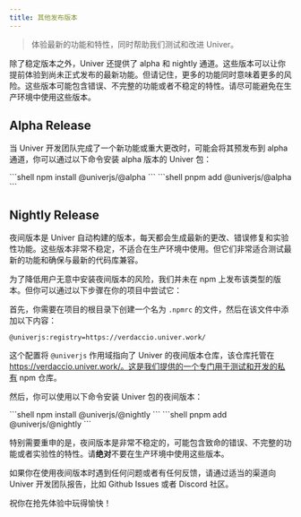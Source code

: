 ```yaml
---
title: 其他发布版本
---
```


> 体验最新的功能和特性，同时帮助我们测试和改进 Univer。

除了稳定版本之外，Univer 还提供了 alpha 和 nightly 通道。这些版本可以让你提前体验到尚未正式发布的最新功能。但请记住，更多的功能同时意味着更多的风险。这些版本可能包含错误、不完整的功能或者不稳定的特性。请尽可能避免在生产环境中使用这些版本。

## Alpha Release

当 Univer 开发团队完成了一个新功能或重大更改时，可能会将其预发布到 alpha 通道，你可以通过以下命令安装 alpha 版本的 Univer 包：


<Tabs>
  <TabItem label="npm">
    ```shell
      npm install @univerjs/<package-name>@alpha
    ```
  </TabItem>
  <TabItem label="pnpm">
    ```shell
      pnpm add @univerjs/<package-name>@alpha
    ```
  </TabItem>
</Tabs>

## Nightly Release

夜间版本是 Univer 自动构建的版本，每天都会生成最新的更改、错误修复和实验性功能。这些版本非常不稳定，不适合在生产环境中使用。但它们非常适合测试最新的功能和确保与最新的代码库兼容。

为了降低用户无意中安装夜间版本的风险，我们并未在 npm 上发布该类型的版本。但你可以通过以下步骤在你的项目中尝试它：

首先，你需要在项目的根目录下创建一个名为 `.npmrc` 的文件，然后在该文件中添加以下内容：

```Properties title=".npmrc"
@univerjs:registry=https://verdaccio.univer.work/
```

这个配置将 `@univerjs` 作用域指向了 Univer 的夜间版本仓库，该仓库托管在 https://verdaccio.univer.work/。这是我们提供的一个专门用于测试和开发的私有 npm 仓库。

然后，你可以使用以下命令安装 Univer 包的夜间版本：

<Tabs>
  <TabItem label="npm">
    ```shell
      npm install @univerjs/<package-name>@nightly
    ```
  </TabItem>
  <TabItem label="pnpm">
    ```shell
      pnpm add @univerjs/<package-name>@nightly
    ```
  </TabItem>
</Tabs>

特别需要重申的是，夜间版本是非常不稳定的，可能包含致命的错误、不完整的功能或者实验性的特性。请**绝对**不要在生产环境中使用这些版本。

如果你在使用夜间版本时遇到任何问题或者有任何反馈，请通过适当的渠道向 Univer 开发团队报告，比如 Github Issues 或者 Discord 社区。

祝你在抢先体验中玩得愉快！
